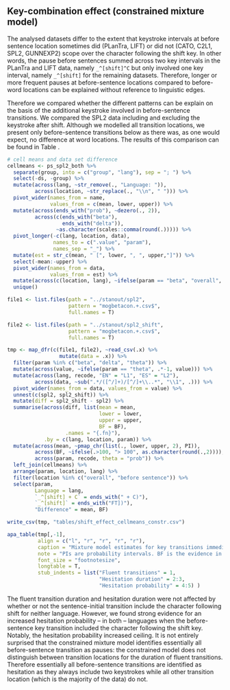## Key-combination effect (constrained mixture model)

The analysed datasets differ to the extent that keystroke intervals at before sentence location sometimes did (PLanTra, LIFT) or did not (CATO, C2L1, SPL2, GUNNEXP2) scope over the character following the shift key. In other words, the pause before sentences summed across two key intervals in the PLanTra and LIFT data, namely `_^[shift]^C` but only involved one key interval, namely `_^[shift]` for the remaining datasets. Therefore, longer or more frequent pauses at before-sentence locations compared to before-word locations can be explained without reference to linguistic edges. 

<!-- Also there is a possibility that some inconsistencies in our findings can be explained on the basis of including the keystroke following shift.  -->

Therefore we compared whether the different patterns can be explain on the basis of the additional keystroke involved in before-sentence transitions. We compared the SPL2 data including and excluding the keystroke after shift. Although we modelled all transition locations, we present only before-sentence transitions below as there was, as one would expect, no difference at word locations. The results of this comparison can be found in Table \ref{tab:shiftcellmeans}. 

```r
# cell means and data set difference
cellmeans <- ps_spl2_both %>% 
  separate(group, into = c("group", "lang"), sep = "; ") %>%
  select(-ds, -group) %>%
  mutate(across(lang, ~str_remove(., "Language: ")),
         across(location, ~str_replace(., "\\n", " "))) %>% 
  pivot_wider(names_from = name, 
              values_from = c(mean, lower, upper)) %>% 
  mutate(across(ends_with("prob"), ~dezero(., 2)),
         across(c(ends_with("beta"),
                  ends_with("delta")), 
                ~as.character(scales::comma(round(.))))) %>% 
  pivot_longer(-c(lang, location, data), 
               names_to = c(".value", "param"),
               names_sep = "_") %>% 
  mutate(est = str_c(mean, " [", lower, ", ", upper,"]")) %>% 
  select(-mean:-upper) %>% 
  pivot_wider(names_from = data, 
              values_from = est) %>% 
  mutate(across(c(location, lang), ~ifelse(param == "beta", "overall", .))) %>% 
  unique()

file1 <- list.files(path = "../stanout/spl2", 
                    pattern = "mogbetacon.+.csv$",
                    full.names = T)

file2 <- list.files(path = "../stanout/spl2_shift", 
                    pattern = "mogbetacon.+.csv$",
                    full.names = T)

tmp <- map_dfr(c(file1, file2), ~read_csv(.x) %>% 
                 mutate(data = .x)) %>% 
  filter(param %in% c("beta", "delta", "theta")) %>% 
  mutate(across(value, ~ifelse(param == "theta", .*-1, value))) %>% 
  mutate(across(lang, recode, "EN" = "L1", "ES" = "L2"),
         across(data, ~sub(".*/([^/]+)/[^/]+\\..*", "\\1", .))) %>% 
  pivot_wider(names_from = data, values_from = value) %>% 
  unnest(c(spl2, spl2_shift)) %>% 
  mutate(diff = spl2_shift - spl2) %>% 
  summarise(across(diff, list(mean = mean, 
                              lower = lower, 
                              upper = upper,
                              BF = BF), 
                   .names = "{.fn}"),
            .by = c(lang, location, param)) %>% 
  mutate(across(mean, ~pmap_chr(list(., lower, upper, 2), PI)),
         across(BF, ~ifelse(.>100, "> 100", as.character(round(.,2)))),
         across(param, recode, theta = "prob")) %>% 
  left_join(cellmeans) %>% 
  arrange(param, location, lang) %>% 
  filter(location %in% c("overall", "before sentence")) %>% 
  select(param, 
         Language = lang,
         `_^[shift] + C` = ends_with(" + C)"),
         `_^[shift]` = ends_with("FT])"),
         "Difference" = mean, BF)

write_csv(tmp, "tables/shift_effect_cellmeans_constr.csv")

apa_table(tmp[,-1],
          align = c("l", "r", "r", "r", "r"), 
          caption = "Mixture model estimates for key transitions immediately preceding a sentence. Cell means are shown for transitions that do and do not involve the transition to the character following shift in msecs for the slowdown and the probability of hesitant transitions. The difference for including the transition duration to the character after shift is shown on log scale (for transition durations) and logit scale for probability of hesitant transitions. 95% PIs in brackets.",
          note = "PIs are probability intervals. BF is the evidence in favour of the alternative hypothesis over the null hypothesis.",
          font_size = "footnotesize",
          longtable = T,
          stub_indents = list("Fluent transitions" = 1,
                              "Hesitation duration" = 2:3,
                              "Hesitation probability" = 4:5) )


```

The fluent transition duration and hesitation duration were not affected by whether or not the sentence-initial transition include the character following shift for neither language. However, we found strong evidence for an increased hesitation probability -- in both -- languages when the before-sentence key transition included the character following the shift key. Notably, the hesitation probability increased ceiling. It is not entirely surprised that the constrained mixture model identifies essentially all before-sentence transition as pauses: the constrained model does not distinguish between transition locations for the duration of fluent transitions. Therefore essentially all before-sentence transitions are identified as hesitation as they always include two keystrokes while all other transition location (which is the majority of the data) do not. 